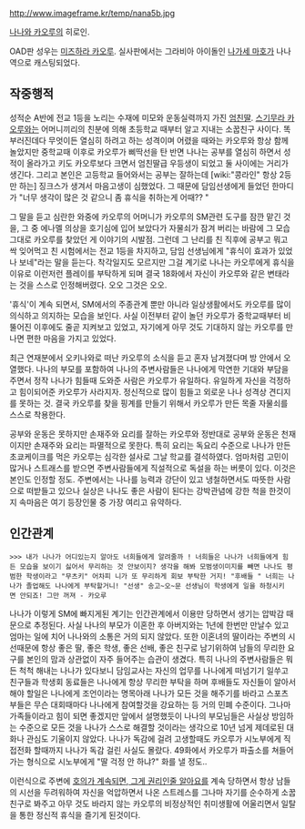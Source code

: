 http://www.imageframe.kr/temp/nana5b.jpg

[[나나와 카오루]]의 히로인.

OAD판 성우는 [[미즈하라 카오루]]. 실사판에서는 그라비아 아이돌인 [[나가세 마호]]가 나나 역으로 캐스팅되었다.
== 작중행적 ==
성적순 A반에 전교 1등을 노리는 수재에 미모와 운동실력까지 가진 [[엄친딸]]. [[스기무라 카오루]]와는 어머니끼리의 친분에 의해 초등학교 때부터 알고 지내는 소꿉친구 사이다. 똑 부러진데다 무엇이든 열심히 하려고 하는 성격이며 어렸을 때와는 카오루와 항상 함께 놀았지만 중학교때 이후로 카오루가 삐딱선을 탄 반면 나나는 공부를 열심히 하면서 성적이 올라가고 키도 카오루보다 크면서 엄친딸급 우등생이 되었고 둘 사이에는 거리가 생긴다. 그리고 본인은 고등학교 들어와서는 공부는 잘하는데 [wiki:"콩라인" 항상 2등만 하는] 징크스가 생겨서 마음고생이 심했었다. 그 때문에 담임선생에게 들었던 한마디가 "너무 생각이 많은 것 같으니 좀 휴식을 취하는게 어때?? "

그 말을 듣고 심란한 와중에 카오루의 어머니가 카오루의 SM관련 도구를 잠깐 맡긴 것을, 그 중 에나멜 의상을 호기심에 입어 보았다가 자물쇠가 잠겨 버리는 바람에 그 모습 그대로 카오루를 찾았던 게 이야기의 시발점. 그런데 그 난리를 친 직후에 공부고 뭐고 싹 잊어먹고 친 시험에서는 전교 1등을 차지하고, 담임 선생님에게 "휴식이 효과가 있었나 보네"라는 말을 듣는다. 착각일지도 모르지만 그걸 계기로 나나는 카오루에게 휴식을 이유로 이런저런 플레이를 부탁하게 되며 결국 18화에서 자신이 카오루와 같은 변태라는 것을 스스로 인정해버렸다. 오오 그것은 오오.

'휴식'이 계속 되면서, SM에서의 주종관계 뿐만 아니라 일상생활에서도 카오루를 많이 의식하고 의지하는 모습을 보인다. 사실 이전부터 같이 놀던 카오루가 중학교때부터 비뚤어진 이후에도 줄곧 지켜보고 있었고, 자기에게 아무 것도 기대하지 않는 카오루를 만나면 편한 마음을 가지고 있었다.


최근 연재분에서 오키나와로 떠난 카오루의 소식을 듣고 혼자 남겨졌다며 방 안에서 오열했다. 나나의 부모를 포함하여 나나의 주변사람들은 나나에게 막연한 기대와 부담을 주면서 정작 나나가 힘들때 도와준 사람은 카오루가 유일하다. 유일하게 자신을 걱정하고 힘이되어준 카오루가 사라지자. 정신적으로 많이 힘들고 외로운 나나 성격상 견디지를 못하는 것. 결국 카오루를 찾을 핑계를 만들기 위해서 카오루가 만든 목줄 자물쇠를 스스로 착용한다.


공부와 운동은 못하지만 손재주와 요리를 잘하는 카오루와 정반대로 공부와 운동은 천재이지만 손재주와 요리는 파멸적으로 못한다. 특히 요리는 독요리 수준으로 나나가 만든 초쿄케이크를 먹은 카오루는 심각한 설사로 그날 학교를 결석하였다.
엄마처럼 고민이 많거나 스트래스를 받으면 주변사람들에게 직설적으로 독설을 하는 버릇이 있다. 이것은 본인도 인정할 정도. 주변에서는 나나를 능력과 강단이 있고 냉철하면서도 따뜻한 사람으로 떠받들고 있으나 실상은 나나도 좋은 사람이 된다는 강박관념에 강한 척을 한것이지 속마음은 여기 등장인물 중 가장 여리고 유약하다.


== 인간관계 ==
 >>> 내가 나나가 어디있는지 알아도 너희들에게 알려줄까 ! 너희들은 나나가 너희들에게 힘든 모습을 보이기 싫어서 무리하는 것 안보이지? 생각을 해봐 모범생이미지를 빼면 나나도 평범한 학생이라고 "무츠키" 어차피 니가 또 무리하게 회보 부탁한 거지! "후배들 " 너희는 나나가 졸업해도 나나에게 부탁할거니! "선생" 송고~오~문 선생님이 학생에게 일을 하청시키면 안되죠! 그만 꺼져 - 카오루

나나가 이렇게 SM에 빠지게된 계기는 인간관계에서 이용만 당하면서 생기는 압박감 때문으로 추정된다. 사실 나나의 부모가 이혼한 후 아버지와는 1년에 한번만 만날수 있고 엄마는 일에 치어 나나와의 소통은 거의 되지 않았다. 또한 이혼녀의 딸이라는 주변의 시선때문에 항상 좋은 딸, 좋은 학생, 좋은 선배, 좋은 친구로 남기위하여 남들의 무리한 요구를 본인의 맘과 상관없이 자주 들어주는 습관이 생겼다. 특히 나나의 주변사람들은 뭐든 척척 해내는 나나가 있다보니 담임교사는 자신의 업무를 나나에게 떠넘기기 일쑤고 친구들과 학생회 동료들은 나나에게 항상 무리한 부탁을 하며 후배들도 자신들이 알아서 해야 할일은 나나에게 조언이라는 명목아래 나나가 모든 것을 해주기를 바라고 스포츠 부들은 무슨 대회때마다 나나에게 참여할것을 강요하는 등 거의 민폐 수준이다. 그나마 가족들이라고 힘이 되면 좋겠지만 앞에서 설명했듯이 나나의 부모님들은 사실상 방임하는 수준으로 모든 것을 나나가 스스로 해결할 것이라는 생각으로 10년 넘게 제데로된 대화나 관심도 기울이지 않았다. 나나가 독감에 걸려 고생할때도 카오루가 시노부에게 직접전화 할때까지 나나가 독감 걸린 사실도 몰랐다. 49화에서 카오루가 파출소를 쳐들어가는 형식으로 시노부에게 "딸 걱정 안 하냐?" 화를 낼 정도..

이런식으로 주변에 [[호의가 계속되면, 그게 권리인줄 알아요]]를 계속 당하면서 항상 남들의 시선을 두려워하여 자신을 억압하면서 나온 스트레스를 그나마 자기를 순수하게 소꿉친구로 봐주고 아무 것도 바라지 않는 카오루의 비정상적인 취미생활에 어울리면서 일탈을 통한 정신적 휴식을 즐기게 된것이다. 
